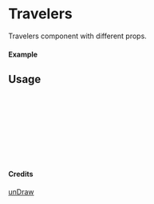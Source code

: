 
<Meta of={Travelers} title="unDraw/Travelers" />

# Travelers

Travelers component with different props.

#### Example

<Canvas of={Travelers.Primary} />

## Usage

```ts
import { Travelers } from "yadl-ui";

const Example = () => {
  return (
      <Travelers />
  );
};

export default Example;
```

#### Credits
[unDraw](https://undraw.co/illustrations)

